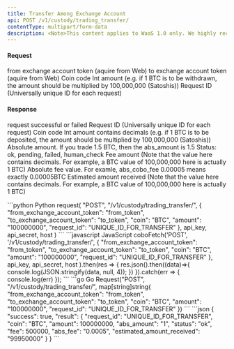 ```yaml
---
title: Transfer Among Exchange Account
api: POST /v1/custody/trading_transfer/ 
contentType: multipart/form-data
description: <Note>This content applies to WaaS 1.0 only. We highly recommend that you upgrade to [WaaS 2.0](/v2/guides/overview/introduction).</Note> This endpoint allows authenticated traders to transfer funds between their exchange accounts. The request must include the 'from_exchange_account_token', 'to_exchange_account_token', 'coin', 'amount', and 'request_id' parameters. The response includes information about the transfer, such as the requested and estimated amounts, fees, and status.
---
```


#### Request
<ParamField body="from_exchange_account_token" type="String" required>from exchange account token (aquire from Web)</ParamField>
<ParamField body="to_exchange_account_token" type="String" required>to exchange account token (aquire from Web)</ParamField>
<ParamField body="coin" type="String" required>Coin code</ParamField>
<ParamField body="amount" type="Int" required>Int amount (e.g. if 1 BTC is to be withdrawn, the amount should be multiplied by 100,000,000 (Satoshis))</ParamField>
<ParamField body="request_id" type="String" required>Request ID (Universally unique ID for each request)</ParamField>

#### Response
<ResponseField name="success" type="bool">request successful or failed</ResponseField>
<ResponseField name="result" type="object">
    <Expandable title="object">
    <ResponseField name="request_id" type="String" >Request ID (Universally unique ID for each request)</ResponseField>
    <ResponseField name="coin" type="String" >Coin code</ResponseField>
    <ResponseField name="amount" type="Int" >Int amount contains decimals (e.g. if 1 BTC is to be deposited, the amount should be multiplied by 100,000,000 (Satoshis))</ResponseField>
    <ResponseField name="abs_amount" type="String" >Absolute amount. If you trade 1.5 BTC, then the abs_amount is 1.5</ResponseField>
    <ResponseField name="status" type="String" >Status: ok, pending, failed, human_check</ResponseField>
    <ResponseField name="fee" type="Int" >Fee amount (Note that the value here contains decimals. For example, a BTC value of 100,000,000 here is actually 1 BTC)</ResponseField>
    <ResponseField name="abs_fee" type="String" >Absolute fee value. For examle, abs_cobo_fee 0.00005 means exactly 0.00005BTC</ResponseField>
    <ResponseField name="estimated_amount_received" type="Int" >Estimated amount received (Note that the value here contains decimals. For example, a BTC value of 100,000,000 here is actually 1 BTC)</ResponseField>
  </Expandable>
</ResponseField>

<RequestExample>
```python Python
request(
    "POST",
    "/v1/custody/trading_transfer/",
    {
        "from_exchange_account_token": "from_token",
        "to_exchange_account_token": "to_token",
        "coin": "BTC",
        "amount": "100000000",
        "request_id": "UNIQUE_ID_FOR_TRANSFER"
    },
    api_key, api_secret, host
)
```
```javascript JavaScript
coboFetch('POST', '/v1/custody/trading_transfer/',
        {
            "from_exchange_account_token": "from_token",
            "to_exchange_account_token": "to_token",
            "coin": "BTC",
            "amount": "100000000",
            "request_id": "UNIQUE_ID_FOR_TRANSFER"
        },
        api_key, api_secret, host
    ).then(res => {
        res.json().then((data)=>{
            console.log(JSON.stringify(data, null, 4));
        })
    }).catch(err => {
        console.log(err)
    });
```
```go Go
Request("POST", "/v1/custody/trading_transfer/", map[string]string{
    "from_exchange_account_token": "from_token",
    "to_exchange_account_token": "to_token",
    "coin": "BTC",
    "amount": "100000000",
    "request_id": "UNIQUE_ID_FOR_TRANSFER"
})
```
</RequestExample>

<ResponseExample>
```json
{
  "success": true,
  "result": {
    "request_id": "UNIQUE_ID_FOR_TRANSFER",
    "coin": "BTC",
    "amount": 100000000,
    "abs_amount": "1",
    "status": "ok",
    "fee": 500000,
    "abs_fee": "0.0005",
    "estimated_amount_received": "99950000"
  }
}
```
</ResponseExample>
